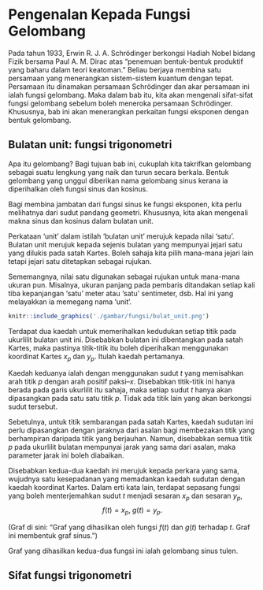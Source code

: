 # Pengenalan Kepada Fungsi Gelombang

Pada tahun 1933, Erwin R. J. A. Schr&ouml;dinger berkongsi Hadiah Nobel bidang Fizik bersama Paul A. M. Dirac atas "penemuan bentuk-bentuk produktif yang baharu dalam teori keatoman." Beliau berjaya membina satu persamaan yang menerangkan sistem-sistem kuantum dengan tepat. Persamaan itu dinamakan persamaan Schr&ouml;dinger dan akar persamaan ini ialah fungsi gelombang. Maka dalam bab itu, kita akan mengenali sifat-sifat fungsi gelombang sebelum boleh meneroka persamaan Schr&ouml;dinger. Khususnya, bab ini akan menerangkan perkaitan fungsi eksponen dengan bentuk gelombang.

## Bulatan unit: fungsi trigonometri

Apa itu gelombang? Bagi tujuan bab ini, cukuplah kita takrifkan gelombang sebagai suatu lengkung yang naik dan turun secara berkala. Bentuk gelombang yang unggul diberikan nama gelombang sinus kerana ia diperihalkan oleh fungsi sinus dan kosinus.

Bagi membina jambatan dari fungsi sinus ke fungsi eksponen, kita perlu melihatnya dari sudut pandang geometri. Khususnya, kita akan mengenali makna sinus dan kosinus dalam bulatan unit.

Perkataan 'unit' dalam istilah 'bulatan unit' merujuk kepada nilai 'satu'. Bulatan unit merujuk kepada sejenis bulatan yang mempunyai jejari satu yang dilukis pada satah Kartes. Boleh sahaja kita pilih mana-mana jejari lain tetapi jejari satu ditetapkan sebagai rujukan. 

Sememangnya, nilai satu digunakan sebagai rujukan untuk mana-mana ukuran pun. Misalnya, ukuran panjang pada pembaris ditandakan setiap kali tiba kepanjangan 'satu' meter atau 'satu' sentimeter, dsb. Hal ini yang melayakkan ia memegang nama 'unit'.

```r
knitr::include_graphics('./gambar/fungsi/bulat_unit.png')
```
Terdapat dua kaedah untuk memerihalkan kedudukan setiap titik pada ukurlilit bulatan unit ini. Disebabkan bulatan ini dibentangkan pada satah Kartes, maka pastinya titik-titik itu boleh diperihalkan menggunakan koordinat Kartes $x_p$ dan $y_p$. Itulah kaedah pertamanya.

Kaedah keduanya ialah dengan menggunakan sudut $t$ yang memisahkan arah titik $p$ dengan arah positif paksi--$x$. Disebabkan titik-titik ini hanya berada pada garis ukurlilit itu sahaja, maka setiap sudut $t$ hanya akan dipasangkan pada satu satu titik $p$. Tidak ada titik lain yang akan berkongsi sudut tersebut.

Sebetulnya, untuk titik sembarangan pada satah Kartes, kaedah sudutan ini perlu dipasangkan dengan jaraknya dari asalan bagi membezakan titik yang berhampiran daripada titik yang berjauhan. Namun, disebabkan semua titik $p$ pada ukurlilit bulatan mempunyai jarak yang sama dari asalan, maka parameter jarak ini boleh diabaikan.

Disebabkan kedua-dua kaedah ini merujuk kepada perkara yang sama, wujudnya satu kesepadanan yang memadankan kaedah sudutan dengan kaedah koordinat Kartes. Dalam erti kata lain, terdapat sepasang fungsi yang boleh menterjemahkan sudut $t$ menjadi sesaran $x_p$ dan sesaran $y_p$,
$$f(t) = x_p,\;g(t) = y_p.$$

(Graf di sini: "Graf yang dihasilkan oleh fungsi $f(t)$ dan $g(t)$ terhadap $t$. Graf ini membentuk graf sinus.")

Graf yang dihasilkan kedua-dua fungsi ini ialah gelombang sinus tulen. 

## Sifat fungsi trigonometri